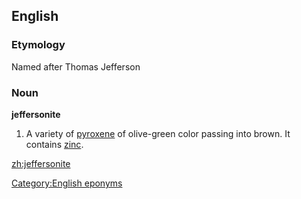 ==English==

===Etymology===
Named after Thomas Jefferson

===Noun===
'''jeffersonite'''

# {{mineralogy}} A variety of [[pyroxene]] of olive-green color passing into brown.  It contains [[zinc]].

[[Category:English eponyms]]

[[zh:jeffersonite]]